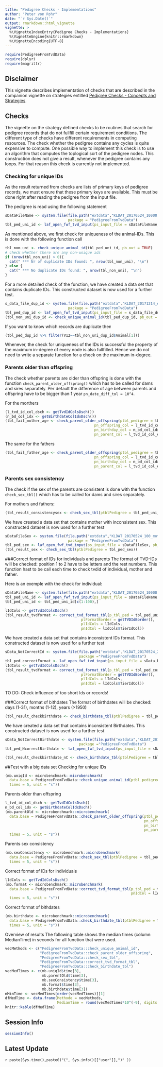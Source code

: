 ```yaml
---
title: "Pedigree Checks - Implementations"
author: "Peter von Rohr"
date: "`r Sys.Date()`"
output: rmarkdown::html_vignette
vignette: >
  %\VignetteIndexEntry{Pedigree Checks - Implementations}
  %\VignetteEngine{knitr::rmarkdown}
  %\VignetteEncoding{UTF-8}
---
```


```r
require(PedigreeFromTvdData)
require(dplyr)
require(magrittr)

```

## Disclaimer
This vignette describes implementation of checks that are described in the companion vignette on strategies entitled [Pedigree Checks - Concepts and Strategies](ConsistencyCheckStrategy.html). 

## Checks
The vignette on the strategy defined checks to be routines that search for pedigree records that do not fullfill certain requirement conditions. The different type of checks have different requirements in computing resources. The check whether the pedigree contains any cycles is quite expensive to compute. One possible way to implement this check is to use an algorithm that computes the toplogical sort of the pedigree nodes. This construction does not give a result, whenever the pedigree contains any loops. For that reason this check is currently not implemented. 

### Checking for unique IDs
As the result returned from checks are lists of primary keys of pedigree records, we must ensure that these primary keys are available. This must be done right after reading the pedigree from the input file.

The pedigree is read using the following statement

```r
sDataFileName <- system.file(file.path("extdata","KLDAT_20170524_10000.txt"), 
                             package = "PedigreeFromTvdData")
tbl_ped_uni_id <- laf_open_fwf_tvd_input(ps_input_file = sDataFileName, pb_out = TRUE)
```

As mentioned above, we first check for uniqueness of the animal-IDs. This is done with the following function call

```r
tbl_non_uni <- check_unique_animal_id(tbl_ped_uni_id, pb_out = TRUE)
# check whether there are any non-unique ids
if (nrow(tbl_non_uni) > 0){
  cat(" *** Nr of duplicate IDs found: ", nrow(tbl_non_uni), "\n")
} else {
  cat(" *** No duplicate IDs found: ", nrow(tbl_non_uni), "\n")
}
```

For a more detailed check of the function, we have created a data set that contains duplicate IDs. This constructed dataset is now used for a further test.

```r
s_data_file_dup_id <- system.file(file.path("extdata","KLDAT_20171214_dup_id_100.txt"), 
                             package = "PedigreeFromTvdData")
tbl_ped_dup_id <- laf_open_fwf_tvd_input(ps_input_file = s_data_file_dup_id, pb_out = TRUE)
(tbl_non_uni_dup_id <- check_unique_animal_id(tbl_ped_dup_id, pb_out = TRUE))
```

If you want to know which records are duplicate then
```r
(tbl_ped_dup_id %>% filter(V12==tbl_non_uni_dup_id$Animal[1]))
```


Whenever, the check for uniqueness of the IDs is successful the property of the maximum in-degree of every node is also fullfilled. Hence we do not need to write a separate function for a check on the maximum in-degree.

### Parents older than offspring
The check whether parents are older than offspring is done with the function `check_parent_older_offspring()` which has to be called for dams and sires separately. Per default the difference of age between parents and offspring have to be bigger than 1 year `pn_date_diff_tol = 10^4`.

For the morthers

```r
(l_tvd_id_col_dsch <- getTvdIdColsDsch())
(n_bd_col_idx <- getBirthdateColIdxDsch())
(tbl_fail_mother_age <- check_parent_older_offspring(ptbl_pedigree = tbl_ped_uni_id, 
                                         pn_offspring_col = l_tvd_id_col_dsch$TierIdCol, 
                                         pn_birthday_col = n_bd_col_idx, 
                                         pn_parent_col = l_tvd_id_col_dsch$MutterIdCol))
```

The same for the fathers

```r
(tbl_fail_father_age <- check_parent_older_offspring(ptbl_pedigree = tbl_ped_uni_id, 
                                         pn_offspring_col = l_tvd_id_col_dsch$TierIdCol, 
                                         pn_birthday_col = n_bd_col_idx, 
                                         pn_parent_col = l_tvd_id_col_dsch$VaterIdCol))
```

### Parents sex consistency
The check if the sex of the parents are consistent is done with the function `check_sex_tbl()` which has to be called for dams and sires separately. 

For mothers and fathers:
```r
(tbl_result_consistencysex <- check_sex_tbl(ptblPedigree = tbl_ped_uni_id))
```

We have created a data set that contains mother with inconsistent sex. This constructed dataset is now used for a further test
```r
sDataFileSex <- system.file(file.path("extdata","KLDAT_20170524_100_mother_sex.txt"), 
                             package = "PedigreeFromTvdData")
tbl_ped_sex <- laf_open_fwf_tvd_input(ps_input_file = sDataFileSex, pb_out = TRUE)
(tbl_result_sex <- check_sex_tbl(ptblPedigree = tbl_ped_sex))
```

###Correct format of IDs for individuals and parents
The format of TVD-IDs will be checked: position 1 to 2 have to be letters and the rest numbers.
This function hast to be call each time to check tvdid of individual, mother and father.

Here is an exemple with the check for individual:

```r
sDataFileName <- system.file(file.path("extdata","KLDAT_20170524_10000.txt"),package = "PedigreeFromTvdData")
tbl_ped_uni_id <- laf_open_fwf_tvd_input(ps_input_file = sDataFileName, pb_out = TRUE)
tbl_ped_uni_id <- tbl_ped_uni_id[c(1:100),]

lIdCols <- getTvdIdColsDsch()
(tbl_result_tvdformat <- correct_tvd_format_tbl(p_tbl_ped = tbl_ped_uni_id,
                                   plFormatBorder = getTVDIdBorder(),
                                   plIdCols = lIdCols,
                                   pnIdCol = lIdCols$TierIdCol))
```

We have created a data set that contains inconsistent IDs format. This constructed dataset is now used for a further test
```r
sData_NotCorrectId <- system.file(file.path("extdata","KLDAT_20170524_20_notcorrectId.txt"),
                                  package ="PedigreeFromTvdData")
tbl_ped_correctFormat <- laf_open_fwf_tvd_input(ps_input_file = sData_NotCorrectId, pb_out = TRUE)
lIdCols <- getTvdIdColsDsch()
(tbl_result_tvdformat <- correct_tvd_format_tbl(p_tbl_ped = tbl_ped_correctFormat,
                                   plFormatBorder = getTVDIdBorder(),
                                   plIdCols = lIdCols,
                                   pnIdCol = lIdCols$TierIdCol))

```

TO DO: Check influence of too short Ids or records!

###Correct format of bithdates
The format of birthdates will be checked: days (1-31), months (1-12), years (>1950)

```r
(tbl_result_checkbirthdate <- check_birthdate_tbl(ptblPedigree = tbl_ped_uni_id))
```

We have created a data set that contains inconsistent Birthdates. This constructed dataset is now used for a further test

```r
sData_NotCorrectBirthdate <- system.file(file.path("extdata","KLDAT_20170524_20_notcorrectBirthdate.txt"),
                                  package ="PedigreeFromTvdData")
tbl_ped_NcorrectBirthdate <- laf_open_fwf_tvd_input(ps_input_file = sData_NotCorrectBirthdate, pb_out = TRUE)

(tbl_result_checkbirthdate_nC <- check_birthdate_tbl(ptblPedigree = tbl_ped_NcorrectBirthdate))

```


##Test with a big data set
Checking for unique IDs
```r
(mb.uniqId <- microbenchmark::microbenchmark(
  data.base = PedigreeFromTvdData::check_unique_animal_id(ptbl_pedigree = tbl_ped_uni_id),
  times = 5, unit = "s"))
```

Parents older than offspring
```r
l_tvd_id_col_dsch <- getTvdIdColsDsch()
n_bd_col_idx <- getBirthdateColIdxDsch()
(mb.parentOld <- microbenchmark::microbenchmark(
  data.base = PedigreeFromTvdData::check_parent_older_offspring(ptbl_pedigree = tbl_ped_uni_id,
                                                                pn_offspring_col = l_tvd_id_col_dsch$TierIdCol, 
                                                                pn_birthday_col = n_bd_col_idx, 
                                                                pn_parent_col = l_tvd_id_col_dsch$MutterIdCol),
  times = 5, unit = "s"))
```

Parents sex consistency
```r
(mb.sexConsistency <- microbenchmark::microbenchmark(
  data.base = PedigreeFromTvdData::check_sex_tbl(ptblPedigree = tbl_ped_uni_id),
  times = 5, unit = "s"))
```

Correct format of IDs for individuals
```r
lIdCols <- getTvdIdColsDsch()
(mb.format <- microbenchmark::microbenchmark(
  data.base = PedigreeFromTvdData::correct_tvd_format_tbl(p_tbl_ped = tbl_ped_uni_id,
                                                          pnIdCol = lIdCols$TierIdCol),
  times = 5, unit = "s"))
```

Correct format of bithdates
```r
(mb.birthdate <- microbenchmark::microbenchmark(
  data.base = PedigreeFromTvdData::check_birthdate_tbl(ptblPedigree = tbl_ped_uni_id),
  times = 5, unit = "s"))
```

Overview of results
The following table shows the median times (column MedianTime) in seconds for all function that were used.
```r
vecMethods <- c("PedigreeFromTvdData::check_unique_animal_id",
                "PedigreeFromTvdData::check_parent_older_offspring",
                "PedigreeFromTvdData::check_sex_tbl",
                "PedigreeFromTvdData::correct_tvd_format_tbl",
                "PedigreeFromTvdData::check_birthdate_tbl")
vecMedTimes <- c(mb.uniqId$time[3],
                 mb.parentOld$time[3],
                 mb.sexConsistency$time[3],
                 mb.format$time[3],
                 mb.birthdate$time[3])
nMinTime <- vecMedTimes[order(vecMedTimes)][1]
dfMedTime <- data.frame(Methode = vecMethods,
                        MedianTime = round(vecMedTimes*10^(-9), digits = 4))
knitr::kable(dfMedTime)
```


## Session Info
```r
sessionInfo()
```


## Latest Update
`r paste(Sys.time(),paste0("(", Sys.info()[["user"]],")" ))`

